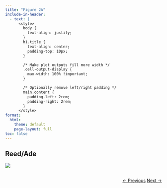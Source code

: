 ```yaml
---
title: "Figure 2A"
include-in-header: 
  - text: |
      <style>
        body {
          text-align: justify;
        }
        h1.title {
          text-align: center;
          padding-top: 10px;
        }

        /* Make plot outputs fill more width */
        .cell-output-display {
          max-width: 100% !important;
        }

        /* Optionally remove left/right padding */
        main.content {
          padding-left: 2rem;
          padding-right: 2rem;
        }
      </style>
format:
  html:
    theme: default
    page-layout: full
toc: false
---
```



## Reed/Ade

![](../../img/figure_2a.jpg)

<div style="text-align: right; margin-top: 2rem;">
  <a href="../Figure_1/" class="btn btn-primary">← Previous</a>
  <a href="../Figure_2b/" class="btn btn-primary">Next →</a>
</div>